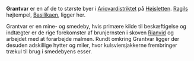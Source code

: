{{title:Grantvar}}
{{author:Laura Holmegaard}}
{{timestamp:2010-06-14T06:08:08Z}}
{{copyright:Grantvar}}
'''Grantvar''' er en af de to største byer i [[Ariovardistriktet]] på [[Højsletten]]. [[Ragil|Ragils]] højtempel, [[Basilikaen]], ligger her.

Grantvar er en mine- og smedeby, hvis primære kilde til beskæftigelse og indtægter er de rige forekomster af brunjernsten i skoven [[Rianvid]] og arbejdet med at forarbejde malmen. Rundt omkring Grantvar ligger der desuden adskillige hytter og miler, hvor kulsviersjakkerne frembringer trækul til brug i smedebyens esser.